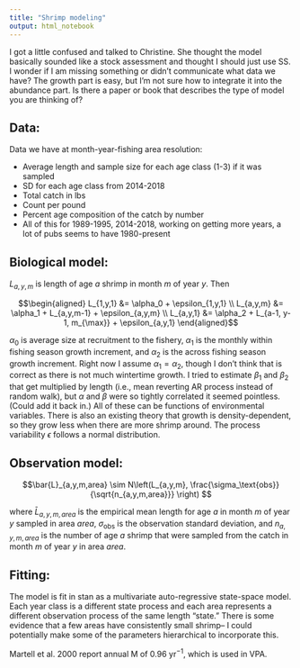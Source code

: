 ```yaml
---
title: "Shrimp modeling"
output: html_notebook
---
```


I got a little confused and talked to Christine. She thought the model basically sounded like a stock assessment and thought I should just use SS. I wonder if I am missing something or didn't communicate what data we have? The growth part is easy, but I'm not sure how to integrate it into the abundance part. Is there a paper or book that describes the type of model you are thinking of?


## Data:
Data we have at month-year-fishing area resolution:

* Average length and sample size for each age class (1-3) if it was sampled
* SD for each age class from 2014-2018
* Total catch in lbs
* Count per pound
* Percent age composition of the catch by number
* All of this for 1989-1995, 2014-2018, working on getting more years, a lot of pubs seems to have 1980-present

## Biological model:
$L_{a,y,m}$ is length of age $a$ shrimp in month $m$ of year $y$. Then

$$\begin{aligned}
L_{1,y,1} &= \alpha_0 + \epsilon_{1,y,1} \\
L_{a,y,m} &= \alpha_1 + L_{a,y,m-1} + \epsilon_{a,y,m} \\
L_{a,y,1} &= \alpha_2 + L_{a-1, y-1, m_{\max}} + \epsilon_{a,y,1}
\end{aligned}$$

$\alpha_0$ is average size at recruitment to the fishery, $\alpha_1$ is the monthly within fishing season growth increment, and $\alpha_2$ is the across fishing season growth increment. Right now I assume $\alpha_1 = \alpha_2$, though I don't think that is correct as there is not much wintertime growth. I tried to estimate $\beta_1$ and $\beta_2$ that get multiplied by length (i.e., mean reverting AR process instead of random walk), but $\alpha$ and $\beta$ were so tightly correlated it seemed pointless. (Could add it back in.) All of these can be functions of environmental variables. There is also an existing theory that growth is density-dependent, so they grow less when there are more shrimp around. The process variability $\epsilon$ follows a normal distribution. 

## Observation model:

$$\bar{L}_{a,y,m,area} \sim N\left(L_{a,y,m}, \frac{\sigma_\text{obs}}{\sqrt{n_{a,y,m,area}}} \right) $$

where $\bar{L}_{a,y,m,area}$ is the empirical mean length for age $a$ in month $m$ of year $y$ sampled in area $area$, $\sigma_\text{obs}$ is the observation standard deviation, and $n_{a,y,m,area}$ is the number of age $a$ shrimp that were sampled from the catch in month $m$ of year $y$ in area $area$. 

## Fitting:

The model is fit in stan as a multivariate auto-regressive state-space model. Each year class is a different state process and each area represents a different observation process of the same length "state." There is some evidence that a few areas have consistently small shrimp-- I could potentially make some of the parameters hierarchical to incorporate this.

Martell et al. 2000 report annual M of 0.96 $\text{yr}^{-1}$, which is used in VPA. 

